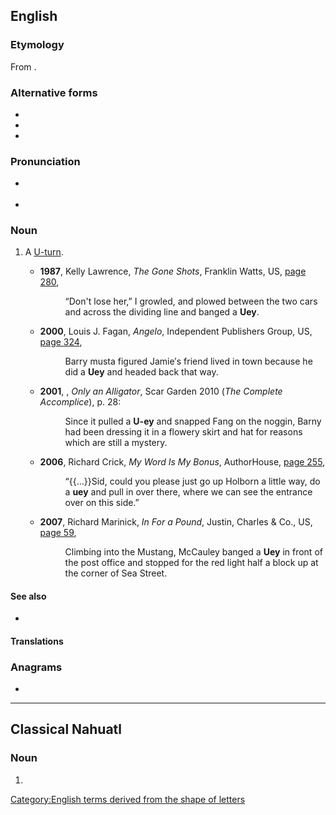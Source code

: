 {{also|üy}}
==English==

===Etymology===
From {{m|en|U-turn|U(-turn)}} {{suffix||ey|lang=en}}.

===Alternative forms===
* {{l|en|Uey}}
* {{l|en|U-ey}}
* {{l|en|youee}}

===Pronunciation===
* {{a|UK}} {{IPA|/ˈjuː.i/|lang=en}}
* {{audio|en-uk-uey.ogg|Audio (UK)|lang=en}}

===Noun===
{{en-noun}}

# {{lb|en|Australia|Canada|UK|US|colloquial|informal}} A [[U-turn]].
#* '''1987''', Kelly Lawrence, ''The Gone Shots'', Franklin Watts, US, [http://books.google.com.au/books?id=wcw2PjYZKx8C&q=%22uey%22%7C%22ueys%22+corner&dq=%22uey%22%7C%22ueys%22+corner&hl=en&sa=X&ei=7MaoUNThOPCVmQWprIDQBA&redir_esc=y page 280],
#*: “Don't lose her,” I growled, and plowed between the two cars and across the dividing line and banged a '''Uey'''.
#* '''2000''', Louis J. Fagan, ''Angelo'', Independent Publishers Group, US, [http://books.google.com.au/books?id=dbRIcjjxSQgC&q=%22uey%22%7C%22ueys%22+corner&dq=%22uey%22%7C%22ueys%22+corner&hl=en&sa=X&ei=7MaoUNThOPCVmQWprIDQBA&redir_esc=y page 324],
#*: Barry musta figured Jamie′s friend lived in town because he did a '''Uey''' and headed back that way.
#* '''2001''', {{w|Steve Aylett}}, ''Only an Alligator'', Scar Garden 2010 (''The Complete Accomplice''), p. 28:
#*: Since it pulled a '''U-ey''' and snapped Fang on the noggin, Barny had been dressing it in a flowery skirt and hat for reasons which are still a mystery.
#* '''2006''', Richard Crick, ''My Word Is My Bonus'', AuthorHouse, [http://books.google.com.au/books?id=teXFPfxEYywC&pg=PA255&dq=%22uey%22%7C%22ueys%22+corner&hl=en&sa=X&ei=VcCoUJayBsejmQWjqYHQDA&redir_esc=y#v=onepage&q=%22uey%22%7C%22ueys%22%20corner&f=false page 255],
#*: “{{...}}Sid, could you please just go up Holborn a little way, do a '''uey''' and pull in over there, where we can see the entrance over on this side.”
#* '''2007''', Richard Marinick, ''In For a Pound'', Justin, Charles & Co., US, [http://books.google.com.au/books?id=-f7qOcz_DaYC&pg=PA59&dq=%22uey%22%7C%22ueys%22+corner&hl=en&sa=X&ei=VcCoUJayBsejmQWjqYHQDA&redir_esc=y#v=onepage&q=%22uey%22%7C%22ueys%22%20corner&f=false page 59],
#*: Climbing into the Mustang, McCauley banged a '''Uey''' in front of the post office and stopped for the red light half a block up at the corner of Sea Street.

====See also====
* {{l|en|flip a bitch}} {{qualifier|US}}

====Translations====
{{trans-see|U-turn}}

===Anagrams===
* {{anagrams|en|Yue}}

----

==Classical Nahuatl==

===Noun===
{{nci-noun|i}}

# {{obsolete spelling of|huēyi|lang=nci}}

[[Category:English terms derived from the shape of letters]]